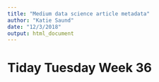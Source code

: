 ```yaml
---
title: "Medium data science article metadata"
author: "Katie Saund"
date: "12/3/2018"
output: html_document
---
```


# Tiday Tuesday Week 36
